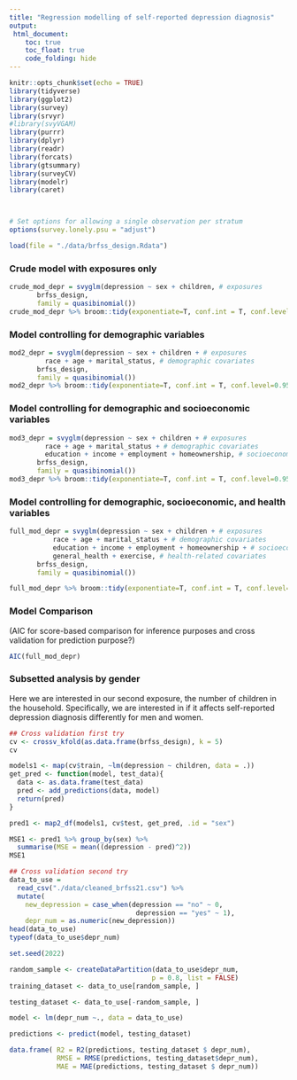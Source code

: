 ```yaml
---
title: "Regression modelling of self-reported depression diagnosis"
output: 
 html_document:
    toc: true
    toc_float: true
    code_folding: hide
---
```


```r
knitr::opts_chunk$set(echo = TRUE)
library(tidyverse)
library(ggplot2)
library(survey)
library(srvyr)
#library(svyVGAM)
library(purrr)
library(dplyr)
library(readr)
library(forcats)
library(gtsummary)
library(surveyCV)
library(modelr)
library(caret)



# Set options for allowing a single observation per stratum 
options(survey.lonely.psu = "adjust")
```


```r
load(file = "./data/brfss_design.Rdata")
```


### Crude model with exposures only
```r
crude_mod_depr = svyglm(depression ~ sex + children, # exposures
       brfss_design,
       family = quasibinomial())
crude_mod_depr %>% broom::tidy(exponentiate=T, conf.int = T, conf.level=0.95)
```

### Model controlling for demographic variables
```r
mod2_depr = svyglm(depression ~ sex + children + # exposures
         race + age + marital_status, # demographic covariates
       brfss_design,
       family = quasibinomial())
mod2_depr %>% broom::tidy(exponentiate=T, conf.int = T, conf.level=0.95)
```

### Model controlling for demographic and socioeconomic variables
```r
mod3_depr = svyglm(depression ~ sex + children + # exposures
         race + age + marital_status + # demographic covariates
         education + income + employment + homeownership, # socioeconomic covariates, 
       brfss_design,
       family = quasibinomial()) 
mod3_depr %>% broom::tidy(exponentiate=T, conf.int = T, conf.level=0.95)
```


### Model controlling for demographic, socioeconomic, and health variables
```r
full_mod_depr = svyglm(depression ~ sex + children + # exposures
           race + age + marital_status + # demographic covariates
           education + income + employment + homeownership + # socioeconomic covariates
           general_health + exercise, # health-related covariates
       brfss_design,
       family = quasibinomial())  

full_mod_depr %>% broom::tidy(exponentiate=T, conf.int = T, conf.level=0.95)
```

### Model Comparison
(AIC for score-based comparison for inference purposes and cross validation for prediction purpose?)
```r
AIC(full_mod_depr)
```


### Subsetted analysis by gender
Here we are interested in our second exposure, the number of children in the household. Specifically, we are interested in if it affects self-reported depression diagnosis differently for men and women. 

```r
## Cross validation first try
cv <- crossv_kfold(as.data.frame(brfss_design), k = 5)
cv

models1 <- map(cv$train, ~lm(depression ~ children, data = .))
get_pred <- function(model, test_data){
  data <- as.data.frame(test_data)
  pred <- add_predictions(data, model)
  return(pred)
}

pred1 <- map2_df(models1, cv$test, get_pred, .id = "sex")

MSE1 <- pred1 %>% group_by(sex) %>% 
  summarise(MSE = mean((depression - pred)^2))
MSE1
```
```r
## Cross validation second try
data_to_use = 
  read_csv("./data/cleaned_brfss21.csv") %>% 
  mutate(
    new_depression = case_when(depression == "no" ~ 0,
                                depression == "yes" ~ 1),
    depr_num = as.numeric(new_depression))
head(data_to_use)
typeof(data_to_use$depr_num)

set.seed(2022)

random_sample <- createDataPartition(data_to_use$depr_num,
                                    p = 0.8, list = FALSE)
training_dataset <- data_to_use[random_sample, ]

testing_dataset <- data_to_use[-random_sample, ]

model <- lm(depr_num ~., data = data_to_use)

predictions <- predict(model, testing_dataset)

data.frame( R2 = R2(predictions, testing_dataset $ depr_num),
            RMSE = RMSE(predictions, testing_dataset$depr_num),
            MAE = MAE(predictions, testing_dataset $ depr_num))
 
```







